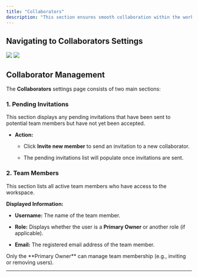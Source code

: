 ```yaml
---
title: "Collaborators"
description: "This section ensures smooth collaboration within the workspace."
---
```


## **Navigating to Collaborators Settings**

<Steps>
  <Step title="Log in to Bizmo.Chat." />

  <Step title="In the left-side navigation panel, locate the Settings section." />

  <Step title="Click on Collaborators to open the collaborators settings page." />
</Steps>

<img className="block w-full dark:hidden" src="/images/Collaborators_light.png" />
<img className="hidden w-full dark:block" src="/images/Collaborators_dark.png" />

## **Collaborator Management**

The **Collaborators** settings page consists of two main sections:

### **1. Pending Invitations**

This section displays any pending invitations that have been sent to potential team members but have not yet been accepted.

* **Action:**

  * Click **Invite new member** to send an invitation to a new collaborator.

  * The pending invitations list will populate once invitations are sent.

### **2. Team Members**

This section lists all active team members who have access to the workspace.

**Displayed Information:**

* **Username:** The name of the team member.

* **Role:** Displays whether the user is a **Primary Owner** or another role (if applicable).

* **Email:** The registered email address of the team member.

<Note>
  Only the **Primary Owner** can manage team membership (e.g., inviting or removing users).
</Note>

***
